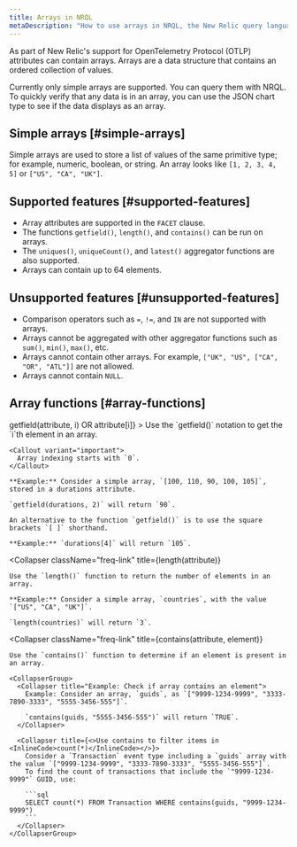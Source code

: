 ```yaml
---
title: Arrays in NRQL
metaDescription: "How to use arrays in NRQL, the New Relic query language"
---
```


As part of New Relic's support for OpenTelemetry Protocol (OTLP) attributes can contain arrays. Arrays are a data structure that contains an ordered collection of values.

Currently only simple arrays are supported. You can query them with NRQL. To quickly verify that any data is in an array, you can use the JSON chart type to see if the data displays as an array.

## Simple arrays [#simple-arrays]

Simple arrays are used to store a list of values of the same primitive type; for example, numeric, boolean, or string. An array looks like `[1, 2, 3, 4, 5]` or `["US", "CA", "UK"]`.

## Supported features [#supported-features]

* Array attributes are supported in the `FACET` clause.
* The functions `getfield()`, `length()`, and `contains()` can be run on arrays.
* The `uniques()`, `uniqueCount()`, and `latest()` aggregator functions are also supported.
* Arrays can contain up to 64 elements.

## Unsupported features [#unsupported-features]

* Comparison operators such as `=`, `!=`, and `IN` are not supported with arrays.
* Arrays cannot be aggregated with other aggregator functions such as `sum()`, `min()`, `max()`, etc.
* Arrays cannot contain other arrays. For example, `["UK", "US", ["CA", "OR", "ATL"]]` are not allowed.
* Arrays cannot contain `NULL`.

## Array functions [#array-functions]

<CollapserGroup>
  <Collapser
    className="freq-link"
    title={<InlineCode>getfield(attribute, i) OR attribute[i]</InlineCode>}
  >
    Use the `getfield()` notation to get the `i`th element in an array.

    <Callout variant="important">
      Array indexing starts with `0`.
    </Callout>

    **Example:** Consider a simple array, `[100, 110, 90, 100, 105]`, stored in a durations attribute.

    `getfield(durations, 2)` will return `90`.

    An alternative to the function `getfield()` is to use the square brackets `[ ]` shorthand.

    **Example:** `durations[4]` will return `105`.
  </Collapser>

  <Collapser
    className="freq-link"
    title={<InlineCode>length(attribute)</InlineCode>}
  >
    Use the `length()` function to return the number of elements in an array.

    **Example:** Consider a simple array, `countries`, with the value `["US", "CA", "UK"]`.

    `length(countries)` will return `3`.
  </Collapser>

  <Collapser
    className="freq-link"
    title={<InlineCode>contains(attribute, element)</InlineCode>}
  >
    Use the `contains()` function to determine if an element is present in an array.

    <CollapserGroup>
      <Collapser title="Example: Check if array contains an element">
        Example: Consider an array, `guids`, as `["9999-1234-9999", "3333-7890-3333", "5555-3456-555"]`.

        `contains(guids, "5555-3456-555")` will return `TRUE`.
      </Collapser>

      <Collapser title={<>Use contains to filter items in <InlineCode>count(*)</InlineCode></>}>
        Consider a `Transaction` event type including a `guids` array with the value `["9999-1234-9999", "3333-7890-3333", "5555-3456-555"]`.
        To find the count of transactions that include the `"9999-1234-9999"` GUID, use:

        ```sql
        SELECT count(*) FROM Transaction WHERE contains(guids, "9999-1234-9999")
        ```
      </Collapser>
    </CollapserGroup>
  </Collapser>
</CollapserGroup>
